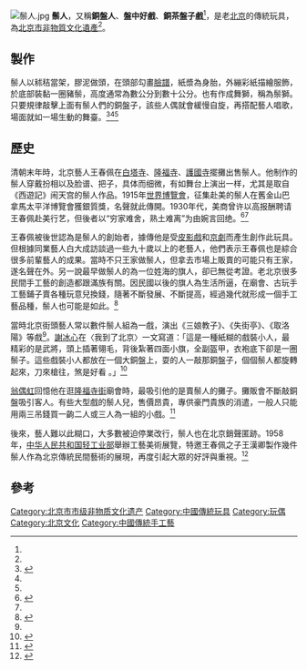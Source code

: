 [[File:鬃人.jpg|thumb]]
'''鬃人'''，又稱'''銅盤人'''、'''盤中好戲'''、'''銅茶盤子戲'''<ref name="廟會"/>，是老[[北京|北京]]的傳統玩具，為[[北京市非物質文化遺產|北京市非物質文化遺產]]<ref name="新華網"/>。

==製作==
鬃人以秫秸當架，膠泥做頭，在頭部勾畫[[臉譜|臉譜]]，紙漿為身胎，外繃彩紙描繪服飾，於底部裝黏一圈豬鬃，高度通常為數公分到數十公分。也有作成舞獅，稱為鬃獅。只要規律敲擊上面有鬃人們的銅盤子，該些人偶就會緩慢自旋，再搭配藝人唱歌，場面就如一場生動的舞臺。<ref name="廟會">{{cite book |author=陳秀伶、董勝|title=《萬民節日：廟會》 |date=2011-02|publisher=吉林出版集團|location=中國 |language=zh-cn|isbn=9787546348032}}</ref><ref name="北京志"/><ref name="翁偶虹编剧生涯"/>

==歷史==
清朝末年時，北京藝人王春佩在[[白塔寺|白塔寺]]、[[隆福寺_(北京)|隆福寺]]、[[大隆善護國寺|護國寺]]擺攤出售鬃人。他制作的鬃人穿戴扮相以及脸谱、把子，具体而细微，有如舞台上演出一样，尤其是取自《西遊記》闹天宫的鬃人作品。1915年[[世界博覽會|世界博覽會]]，征集赴美的鬃人在舊金山巴拿馬太平洋博覽會獲銀質獎，名聲就此傳開。1930年代，美商曾许以高报酬聘请王春佩赴美行艺，但後者以“穷家难舍，熟土难离”为由婉言回绝。<ref name="新華網">{{Cite news|url=http://news.xinhuanet.com/sports/2008-07/25/content_8770247.htm|title=本網記者探秘："福娃"盤中戲 絕活獻奧運|language=zh-cn|publisher=新華網|author=文濤|date=2008-07-25|accessdate=2015-03-04|deadurl=yes|archiveurl=https://web.archive.org/web/20150402175440/http://news.xinhuanet.com/sports/2008-07/25/content_8770247.htm|archivedate=2015-04-02}}</ref><ref name="中国国家地理网"/>

王春佩被後世認為是鬃人的創始者，據傳他是受[[皮影戲|皮影戲]]和[[京劇|京劇]]而產生創作此玩具。但根據同業藝人白大成訪談過一些九十歲以上的老藝人，他們表示王春佩也是綜合很多前輩藝人的成果。當時不只王家做鬃人，但拿去市場上販賣的可能只有王家，遂名聲在外。另一說最早做鬃人的為一位姓海的旗人，卻已無從考證。老北京很多民間手工藝的創造都跟滿族有關。因民國以後的旗人為生活所逼，在廟會、古玩手工藝鋪子賣各種玩意兒換錢，隨著不斷發展、不斷提高，經過幾代就形成一個手工藝品種，鬃人也可能是如此。<ref name="中国国家地理网">{{Cite news|url=http://www.dili360.com/ch/article/p5350c3d8d7d6c79.htm|title=北京鬃人：铜盘上演京戏|language=zh-cn|publisher=中国国家地理网|author=喻盈|date=2009-09|accessdate=2015-03-04|archive-date=2015-04-02|archive-url=https://web.archive.org/web/20150402122725/http://www.dili360.com/ch/article/p5350c3d8d7d6c79.htm|dead-url=no}}</ref>

當時北京街頭藝人常以數件鬃人組為一戲，演出《三娘教子》、《失街亭》、《取洛陽》等戲<ref name="北京志"/>。[[謝冰心|謝冰心]]在〈我到了北京〉一文寫道：「這是一種紙糊的戲裝小人，最精彩的是武將，頭上插著翎毛，背後紮著四面小旗，全副盔甲，衣袍底下卻是一圈鬃子。這些戲裝小人都放在一個大銅盤上，耍的人一敲那銅盤子，個個鬃人都旋轉起來，刀來槍往，煞是好看 。」<ref name="北京話舊">{{cite book |author=謝冰心|title=《冰心自述》 |date=2012-04|publisher= 福建人民出版社|location=中國 |language=zh-cn|isbn=9787211064465}}</ref>

[[翁偶虹|翁偶虹]]回憶他在逛[[隆福寺街|隆福寺街]]廟會時，最吸引他的是賣鬃人的攤子。攤販會不斷敲銅盤吸引客人。有些大型戲的鬃人兒，售價昂貴，專供豪門貴族的消遣，一般人只能用兩三吊錢買一齣二人或三人為一組的小戲。<ref name="翁偶虹编剧生涯">{{cite book |author=翁偶虹|title=《翁偶虹编剧生涯》 |date= 2008|publisher=同心出版社|location=中國 |language=zh-cn|isbn=9787807162896}}</ref>

後來，藝人難以此糊口，大多數被迫停業改行，鬃人也在北京銷聲匿跡。1958年，[[中华人民共和国轻工业部|中华人民共和国轻工业部]]舉辦工藝美術展覽，特邀王春佩之子王漢卿製作幾件鬃人作為北京傳統民間藝術的展現，再度引起大眾的好評與重視。<ref name="北京志">{{cite book |author=北京市地方誌編纂委員會|title=《北京志•工業卷•紡織工業志、工藝美術志》 |date=2002-08-01|publisher=北京出版社|location=中國 |language=zh-cn|isbn=9787200046526}}</ref>

==參考==
{{REFLIST}}

{{老北京城}}

[[Category:北京市市级非物质文化遗产|Category:北京市市级非物质文化遗产]]
[[Category:中國傳統玩具|Category:中國傳統玩具]]
[[Category:玩偶|Category:玩偶]]
[[Category:北京文化|Category:北京文化]]
[[Category:中國傳統手工藝|Category:中國傳統手工藝]]